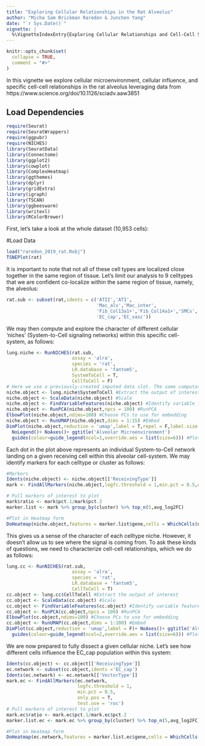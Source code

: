 ```yaml
---
title: "Exploring Cellular Relationships in the Rat Alveolus"
author: "Micha Sam Brickman Raredon & Junchen Yang"
date: "`r Sys.Date()`"
vignette: |
  %\VignetteIndexEntry{Exploring Cellular Relationships and Cell-Cell Signaling in the Rat Alveolus} %\VignetteEngine{knitr::rmarkdown} %\VignetteEncoding{UTF-8}
---
```


```r
knitr::opts_chunk$set(
  collapse = TRUE,
  comment = "#>"
)
```

In this vignette we explore cellular microenvironment, cellular influence, and specific cell-cell relationships in the rat alveolus leveraging data from https://www.science.org/doi/10.1126/sciadv.aaw3851

## Load Dependencies
```r
require(Seurat)
require(SeuratWrappers)
require(ggpubr)
require(NICHES)
library(SeuratData)
library(Connectome)
library(ggplot2)
library(cowplot)
library(ComplexHeatmap)
library(ggthemes)
library(dplyr)
library(gridExtra)
library(igraph)
library(TSCAN)
library(ggbeeswarm)
library(writexl)
library(RColorBrewer)
```

First, let's take a look at the whole dataset (10,953 cells):

#Load Data
```r
load("raredon_2019_rat.Robj")
TSNEPlot(rat)
```

It is important to note that not all of these cell types are localized close together in the same region of tissue. Let's limit our analysis to 9 celltypes that we are confident co-localize within the same region of tissue, namely, the alveolus:

```r
rat.sub <- subset(rat,idents = c('ATII','ATI',
                                 'Mac_alv','Mac_inter',
                                 'Fib_Col13a1+','Fib_Col14a1+','SMCs',
                                 'EC_cap','EC_vasc'))
```

We may then compute and explore the character of different cellular 'niches' (System-to-Cell signaling networks) within this specific cell-system, as follows:

```r
lung.niche <- RunNICHES(rat.sub,
                        assay = 'alra',
                        species = 'rat',
                        LR.database = 'fantom5',
                        SystemToCell = T,
                        CellToCell = F) 
# Here we use a previously-created imputed data slot. The same computation may be performed on any data slot including standard log-normalized RNA values.
niche.object <- lung.niche$SystemToCell #Extract the output of interest
niche.object <- ScaleData(niche.object) #Scale
niche.object <- FindVariableFeatures(niche.object) #Identify variable features
niche.object <- RunPCA(niche.object,npcs = 100) #RunPCA
ElbowPlot(niche.object,ndims=100) #Choose PCs to use for embedding
niche.object <- RunUMAP(niche.object,dims = 1:15) #Embed
DimPlot(niche.object,reduction = 'umap',label = T,repel = F,label.size = 6)+ 
  NoLegend()+ NoAxes()+ ggtitle('Alveolar Microenvironment')
  guides(colour=guide_legend(ncol=1,override.aes = list(size=6))) #Plot
```


Each dot in the plot above represents an individual System-to-Cell network landing on a given receiving cell within this alveolar cell-system. We may identify markers for each celltype or cluster as follows:

```r
#Markers
Idents(niche.object) <- niche.object[['ReceivingType']]
mark <- FindAllMarkers(niche.object,logfc.threshold = 1,min.pct = 0.5,only.pos = T,test.use = 'roc')

# Pull markers of interest to plot
mark$ratio <- mark$pct.1/mark$pct.2
marker.list <- mark %>% group_by(cluster) %>% top_n(5,avg_log2FC)

#Plot in Heatmap form
DoHeatmap(niche.object,features = marker.list$gene,cells = WhichCells(niche.object,downsample = 100))

```


This gives us a sense of the character of each celltype niche. However, it doesn't allow us to see where the signal is coming from. To ask these kinds of questions, we need to characterize cell-cell relationships, which we do as follows:

```r
lung.cc <- RunNICHES(rat.sub,
                        assay = 'alra',
                        species = 'rat',
                        LR.database = 'fantom5',
                        CellToCell = T) 
cc.object <- lung.cc$CellToCell #Extract the output of interest
cc.object <- ScaleData(cc.object) #Scale
cc.object <- FindVariableFeatures(cc.object) #Identify variable features
cc.object <- RunPCA(cc.object,npcs = 100) #RunPCA
ElbowPlot(cc.object,ndims=100) #Choose PCs to use for embedding
cc.object <- RunUMAP(cc.object,dims = 1:100) #Embed
DimPlot(cc.object,reduction = 'umap',label = F)+ NoAxes()+ ggtitle('Alveolar Cell-Cell Signaling')+
  guides(colour=guide_legend(ncol=2,override.aes = list(size=6))) #Plot
```

We are now prepared to fully dissect a given cellular niche. Let's see how different cells influence the EC_cap population within this system:

```r
Idents(cc.object) <- cc.object[['ReceivingType']]
ec.network <- subset(cc.object,idents ='EC_cap')
Idents(ec.network) <- ec.network[['VectorType']]
mark.ec <- FindAllMarkers(ec.network,
                          logfc.threshold = 1,
                          min.pct = 0.5,
                          only.pos = T,
                          test.use = 'roc')
# Pull markers of interest to plot
mark.ec$ratio <- mark.ec$pct.1/mark.ec$pct.2
marker.list.ec <- mark.ec %>% group_by(cluster) %>% top_n(5,avg_log2FC)

#Plot in Heatmap form
DoHeatmap(ec.network,features = marker.list.ec$gene,cells = WhichCells(ec.network,downsample = 100))
```

